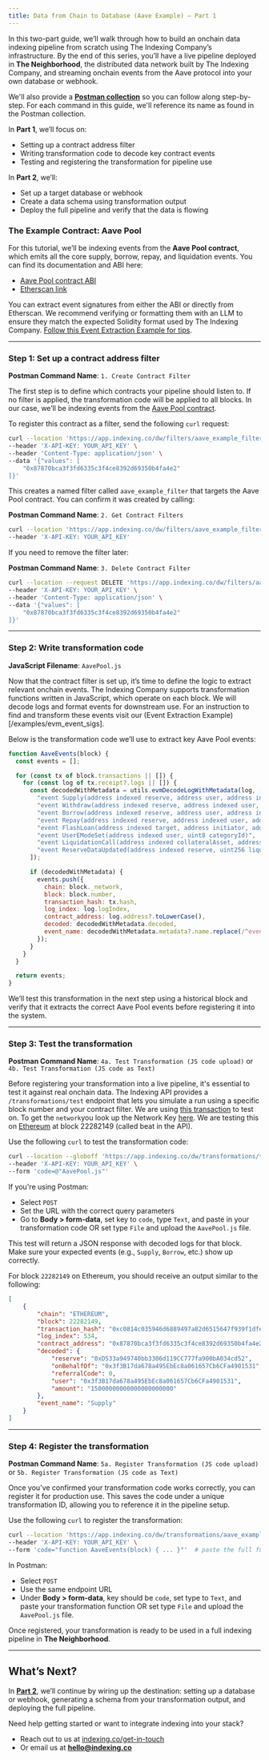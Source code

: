 ```yaml
---
title: Data from Chain to Database (Aave Example) — Part 1
---
```


In this two-part guide, we’ll walk through how to build an onchain data indexing pipeline from scratch using The Indexing Company’s infrastructure. By the end of this series, you’ll have a live pipeline deployed in **The Neighborhood**, the distributed data network built by The Indexing Company, and streaming onchain events from the Aave protocol into your own database or webhook.

We'll also provide a [**Postman collection**](https://github.com/indexing-co/docs/blob/main/examples/Aave_Pipeline_to_Database_Example.postman_collection.json) so you can follow along step-by-step. For each command in this guide, we'll reference its name as found in the Postman collection.

In **Part 1**, we’ll focus on:

- Setting up a contract address filter
- Writing transformation code to decode key contract events
- Testing and registering the transformation for pipeline use

In **Part 2**, we’ll:

- Set up a target database or webhook
- Create a data schema using transformation output
- Deploy the full pipeline and verify that the data is flowing

### The Example Contract: Aave Pool

For this tutorial, we’ll be indexing events from the **Aave Pool contract**, which emits all the core supply, borrow, repay, and liquidation events. You can find its documentation and ABI here:

- [Aave Pool contract ABI](https://aave.com/docs/developers/smart-contracts/pool)
- [Etherscan link](https://etherscan.io/address/0x87870Bca3F3fD6335C3F4ce8392D69350B4fA4E2)

You can extract event signatures from either the ABI or directly from Etherscan. We recommend verifying or formatting them with an LLM to ensure they match the expected Solidity format used by The Indexing Company. [Follow this Event Extraction Example for tips](/examples/evm_event_sigs).

---

### Step 1: Set up a contract address filter

**Postman Command Name**: `1. Create Contract Filter`

The first step is to define which contracts your pipeline should listen to. If no filter is applied, the transformation code will be applied to all blocks. In our case, we’ll be indexing events from the [Aave Pool contract](https://etherscan.io/address/0x87870bca3f3fd6335c3f4ce8392d69350b4fa4e2).

To register this contract as a filter, send the following `curl` request:

```bash
curl --location 'https://app.indexing.co/dw/filters/aave_example_filter' \
--header 'X-API-KEY: YOUR_API_KEY' \
--header 'Content-Type: application/json' \
--data '{"values": [
    "0x87870bca3f3fd6335c3f4ce8392d69350b4fa4e2"
]}'

```

This creates a named filter called `aave_example_filter` that targets the Aave Pool contract. You can confirm it was created by calling:

**Postman Command Name**: `2. Get Contract Filters`

```bash
curl --location 'https://app.indexing.co/dw/filters/aave_example_filter' \
--header 'X-API-KEY: YOUR_API_KEY'

```

If you need to remove the filter later:

**Postman Command Name**: `3. Delete Contract Filter`

```bash
curl --location --request DELETE 'https://app.indexing.co/dw/filters/aave_example_filter' \
--header 'X-API-KEY: YOUR_API_KEY' \
--header 'Content-Type: application/json' \
--data '{"values": [
    "0x87870bca3f3fd6335c3f4ce8392d69350b4fa4e2"
]}'

```

---

### Step 2: Write transformation code

**JavaScript Filename**: `AavePool.js`

Now that the contract filter is set up, it’s time to define the logic to extract relevant onchain events. The Indexing Company supports transformation functions written in JavaScript, which operate on each block. We will decode logs and format events for downstream use. For an instruction to find and transform these events visit our (Event Extraction Example)[/examples/evm_event_sigs].

Below is the transformation code we’ll use to extract key Aave Pool events:

```jsx
function AaveEvents(block) {
  const events = [];

  for (const tx of block.transactions || []) {
    for (const log of tx.receipt?.logs || []) {
      const decodedWithMetadata = utils.evmDecodeLogWithMetadata(log, [
        "event Supply(address indexed reserve, address user, address indexed onBehalfOf, uint256 amount, uint16 indexed referralCode)",
        "event Withdraw(address indexed reserve, address indexed user, address indexed to, uint256 amount)",
        "event Borrow(address indexed reserve, address user, address indexed onBehalfOf, uint256 amount, uint8 interestRateMode, uint256 borrowRate, uint16 indexed referralCode)",
        "event Repay(address indexed reserve, address indexed user, address indexed repayer, uint256 amount, bool useATokens)",
        "event FlashLoan(address indexed target, address initiator, address indexed asset, uint256 amount, uint8 interestRateMode, uint256 premium, uint16 indexed referralCode)",
        "event UserEModeSet(address indexed user, uint8 categoryId)",
        "event LiquidationCall(address indexed collateralAsset, address indexed debtAsset, address user, uint256 debtToCover, uint256 liquidatedCollateralAmount, address liquidator, bool receiveAToken)",
        "event ReserveDataUpdated(address indexed reserve, uint256 liquidityRate, uint256 stableBorrowRate, uint256 variableBorrowRate, uint256 liquidityIndex, uint256 variableBorrowIndex)"
      ]);

      if (decodedWithMetadata) {
        events.push({
          chain: block._network,
          block: block.number,
          transaction_hash: tx.hash,
          log_index: log.logIndex,
          contract_address: log.address?.toLowerCase(),
          decoded: decodedWithMetadata.decoded,
          event_name: decodedWithMetadata.metadata?.name.replace(/^event\s+/, '') || 'UnknownEvent'
        });
      }
    }
  }

  return events;
}
```

We’ll test this transformation in the next step using a historical block and verify that it extracts the correct Aave Pool events before registering it into the system.

---

### Step 3: Test the transformation

**Postman Command Name**: `4a. Test Transformation (JS code upload)` or `4b. Test Transformation (JS code as Text)`

Before registering your transformation into a live pipeline, it's essential to test it against real onchain data. The Indexing API provides a `/transformations/test` endpoint that lets you simulate a run using a specific block number and your contract filter. We are using [this transaction](https://etherscan.io/tx/0xc0814c035946d6889497a82d6515647f939f1dfe5d86d46c4294b3c6b127bad7) to test on.
To get the `network`you look up the Network Key [here](/networks). We are testing this on [Ethereum](https://docs.indexing.co/networks/overview) at block 22282149 (called beat in the API).

Use the following `curl` to test the transformation code:

```bash
curl --location --globoff 'https://app.indexing.co/dw/transformations/test?network=ethereum&beat=22282149&filter=aave_example_filter&filterKeys[0]=contract_address' \
--header 'X-API-KEY: YOUR_API_KEY' \
--form 'code=@"AavePool.js"'

```

If you're using Postman:

- Select `POST`
- Set the URL with the correct query parameters
- Go to **Body > form-data**, set key to `code`, type `Text`, and paste in your transformation code OR set type `File` and upload the `AavePool.js` file.

This test will return a JSON response with decoded logs for that block. Make sure your expected events (e.g., `Supply`, `Borrow`, etc.) show up correctly.

For block `22282149` on Ethereum, you should receive an output similar to the following:

```json
[
    {
        "chain": "ETHEREUM",
        "block": 22282149,
        "transaction_hash": "0xc0814c035946d6889497a82d6515647f939f1dfe5d86d46c4294b3c6b127bad7",
        "log_index": 534,
        "contract_address": "0x87870bca3f3fd6335c3f4ce8392d69350b4fa4e2",
        "decoded": {
            "reserve": "0xD533a949740bb3306d119CC777fa900bA034cd52",
            "onBehalfOf": "0x3f3B17da678a495EbEc8a061657Cb6CFa4901531",
            "referralCode": 0,
            "user": "0x3f3B17da678a495EbEc8a061657Cb6CFa4901531",
            "amount": "15000000000000000000000"
        },
        "event_name": "Supply"
    }
]

```

---

### Step 4: Register the transformation

**Postman Command Name**: `5a. Register Transformation (JS code upload)` or `5b. Register Transformation (JS code as Text)`

Once you’ve confirmed your transformation code works correctly, you can register it for production use. This saves the code under a unique transformation ID, allowing you to reference it in the pipeline setup.

Use the following `curl` to register the transformation:

```bash
curl --location 'https://app.indexing.co/dw/transformations/aave_example' \
--header 'X-API-KEY: YOUR_API_KEY' \
--form 'code="function AaveEvents(block) { ... }"'  # paste the full function here

```

In Postman:

- Select `POST`
- Use the same endpoint URL
- Under **Body > form-data**, key should be `code`, set type to `Text`, and paste your transformation function OR set type `File` and upload the `AavePool.js` file.

Once registered, your transformation is ready to be used in a full indexing pipeline in **The Neighborhood**.

---

## What’s Next?

In [**Part 2**](/examples/aave_pt2), we’ll continue by wiring up the destination: setting up a database or webhook, generating a schema from your transformation output, and deploying the full pipeline.

Need help getting started or want to integrate indexing into your stack?

- Reach out to us at [indexing.co/get-in-touch](https://www.indexing.co/get-in-touch)
- Or email us at [**hello@indexing.co**](mailto:hello@indexing.co)
